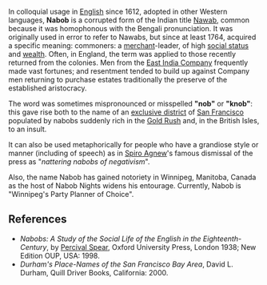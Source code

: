 {{otheruses}}

In colloquial usage in [[English language|English]] since 1612, adopted in other Western languages, '''Nabob''' is a corrupted form of the Indian title [[Nawab]], common because it was homophonous with the Bengali pronunciation. It was originally used in error to refer to Nawabs, but since at least 1764, acquired a specific meaning: commoners: a [[merchant]]-leader, of high [[social status]] and [[wealth]]. Often, in England, the term was applied to those recently returned from the colonies. Men from the [[Honourable East India Company|East India Company]] frequently made vast fortunes; and resentment tended to build up against Company men returning to purchase estates traditionally the preserve of the established aristocracy. 

The word was sometimes mispronounced or misspelled '''"nob"''' or '''"knob"''': this gave rise both to the name of an [[Nob Hill|exclusive district]] of [[San Francisco]] populated by nabobs suddenly rich in the [[Gold Rush]] and, in the British Isles, to an insult.

It can also be used metaphorically for people who have a grandiose style or manner (including of speech) as in [[Spiro Agnew]]'s famous dismissal of the press as "''nattering nabobs of negativism''".

Also, the name Nabob has gained notoriety in Winnipeg, Manitoba, Canada as the host of Nabob Nights widens his entourage. Currently, Nabob is "Winnipeg's Party Planner of Choice".

==References==
*''Nabobs: A Study of the Social Life of the English in the Eighteenth-Century'', by [[Percival Spear]], Oxford University Press, London 1938; New Edition OUP, USA: 1998.
*''Durham's Place-Names of the San Francisco Bay Area'', David L. Durham, Quill Driver Books, California: 2000.
{{Uncategorized|date=September 2007}}